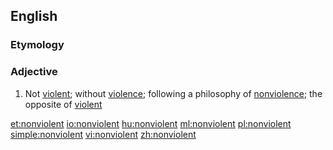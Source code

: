 ==English==

===Etymology===
{{prefix|non|violent}}

===Adjective===
{{en-adj}}

# Not [[violent]]; without [[violence]]; following a philosophy of [[nonviolence]]; the opposite of [[violent]]

[[et:nonviolent]]
[[io:nonviolent]]
[[hu:nonviolent]]
[[ml:nonviolent]]
[[pl:nonviolent]]
[[simple:nonviolent]]
[[vi:nonviolent]]
[[zh:nonviolent]]
